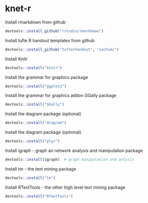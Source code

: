 knet-r
======


Install rmarkdown from github
```r
devtools::install_github("rstudio/rmarkdown")
```

Install tufte R handout templates from github
```r
devtools::install_github("tufterhandout", "sachsmc")
```

Install Knitr
```r
devtools::install("knitr")
```

Install the grammar for graphics package
```r
devtools::install("ggplot2")
```

Install the grammar for graphics addon GGally package
```r
devtools::install("GGally")
```

Install the diagram package (optional)
```r
devtools::install("diagram")
```

Install the diagram package (optional)
```r
devtools::install("plyr")
```

Install igraph - graph an network analysis and manipulation package
```r
devtools::install(igraph)  # graph manipulation and anlysis
```

Install tm - the text mining package
```r
devtools::install("tm")
```

Install RTextTools - the other high level text mining package
```r
devtools::install("RTextTools")
```